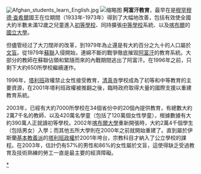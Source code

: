 
[[File:Afghan_students_learn_English.jpg|thumb]]
[[File:School_in_Wardak-2009.jpg|缩略图]]
'''阿富汗教育'''，最早在是[[穆罕穆德·查希爾|穆罕穆德·查希爾]]國王在位期間（1933年-1973年）得到了大幅地改善，包括有效使全國大約半數未滿12歲之兒童進入[[初等學校|初等學校]]、同持擴張[[中等學校|中等學校]]系統、以及[[喀布爾|喀布爾]]的[[國立大學|國立大學]]。

但儘管经过了大刀闊斧的改革，到1979年為止還是有大約百分之九十的人口屬於[[文盲|文盲]]。從1979年[[蘇聯|蘇聯]]入侵開始，連綿不斷的戰爭徹底摧毀[[阿富汗|阿富汗]]的教育系統。大部分的教師在蘇聯佔領和緊隨而來的內戰期間逃出了阿富汗。在1996年之前，只剩下大約650所學校繼續運作。

1996年，[[塔利班|塔利班]]政權禁止女性接受教育，[[清真寺|清真寺]]學校成為了初等和中等教育的主要資源，在2001年塔利班政權被推翻之後，臨時政府取得大量的國際支援以重建教育系統。

2003年，已經有大約7000所學校在34個省份中的20個內提供教育，有總數大約2萬7千名的教師、以及420萬名學童（包括了120萬個女性學童），根據數據有大約390萬人正就讀初等學校。2002年[[喀布爾大學|喀布爾大學]]重新開張時，大約2萬4千個學生（包括男女）入學；而其他五所大學則在2000年之前就開始重建了。直到屬於伊斯蘭[[基本教義派|基本教義派]]的[[塔利班政權|塔利班政權]]於2001年垮台，宗教科目才納入了公立學校的課程。在2003年，估計仍有57%的男性和86%的女性屬於文盲，這使得缺乏受過教育及技術熟練的勞工一直是最主要的經濟障礙。

{{edu-stub}}
{{亚洲题目|教育}}
[[Category:阿富汗教育|*]]